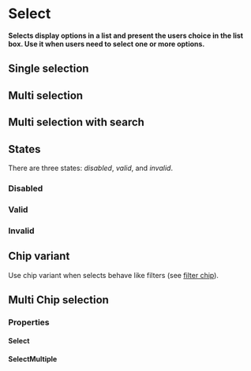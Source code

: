 # Select <ReactStabilityFlag status="unstable" />

**Selects display options in a list and present the users choice in the list box. Use it when users need to select one or more options.**

## Single selection

<DemoBlock demo="single-select" withThemeSwitcher />

## Multi selection

<DemoBlock demo="multi-select" withThemeSwitcher />

## Multi selection with search

<DemoBlock demo="multi-select-search" withThemeSwitcher />

## States

There are three states: _disabled_, _valid_, and _invalid_.

### Disabled

<DemoBlock demo="state-disabled" withThemeSwitcher />

### Valid

<DemoBlock demo="state-valid" withThemeSwitcher />

### Invalid

<DemoBlock demo="state-invalid" withThemeSwitcher />

## Chip variant

Use chip variant when selects behave like filters (see [filter chip](../chip)).

<DemoBlock demo="select-chip" withThemeSwitcher />

## Multi Chip selection

<DemoBlock demo="multi-select-chip" withThemeSwitcher />

### Properties

#### Select

<PropTable component="Select" />

#### SelectMultiple

<PropTable component="SelectMultiple" />
